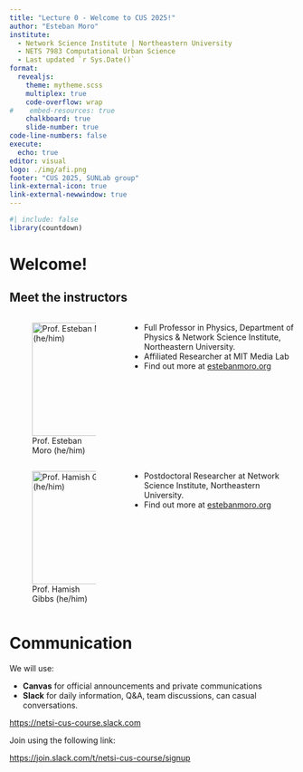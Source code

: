 ```yaml
---
title: "Lecture 0 - Welcome to CUS 2025!"
author: "Esteban Moro"
institute:
  - Network Science Institute | Northeastern University
  - NETS 7983 Computational Urban Science 
  - Last updated `r Sys.Date()`
format: 
  revealjs:
    theme: mytheme.scss
    multiplex: true
    code-overflow: wrap
#    embed-resources: true
    chalkboard: true
    slide-number: true
code-line-numbers: false
execute:
  echo: true
editor: visual
logo: ./img/afi.png
footer: "CUS 2025, SUNLab group"
link-external-icon: true
link-external-newwindow: true
---
```


```r
#| include: false
library(countdown)
```

# Welcome!

## Meet the instructors

::: columns
::: {.column width="40%"}
![Prof. Esteban Moro (he/him)](images/emoro.jpeg){fig-alt="Headshot of Prof. Esteban Moro" fig-align="left" width="200"}
:::

::: {.column width="60%"}
-   Full Professor in Physics, Department of Physics & Network Science Institute, Northeastern University.
-   Affiliated Researcher at MIT Media Lab
-   Find out more at [estebanmoro.org](https://estebanmoro.org)
:::
:::

::: columns
::: {.column width="40%"}
![Prof. Hamish Gibbs (he/him)](images/hgibbs.jpeg){fig-alt="Headshot of Dr. Hamish Gibbs" fig-align="left" width="200"}
:::

::: {.column width="60%"}
-   Postdoctoral Researcher at Network Science Institute, Northeastern University.
-   Find out more at [estebanmoro.org](https://estebanmoro.org)
:::
:::

# Communication

We will use:

- **Canvas** for official announcements and private communications
- **Slack** for daily information, Q&A, team discussions, can casual conversations.

[https://netsi-cus-course.slack.com](https://netsi-cus-course.slack.com)

Join using the following link:

[https://join.slack.com/t/netsi-cus-course/signup](https://join.slack.com/t/netsi-cus-course/signup
)



